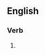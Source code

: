==English==

===Verb===
{{head|en|present participle}}

# {{present participle of|abscess|lang=en|nocat=1}}